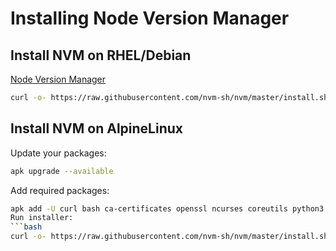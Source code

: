 # Installing Node Version Manager

## Install NVM on RHEL/Debian

[Node Version Manager](https://github.com/nvm-sh/nvm)

```bash
curl -o- https://raw.githubusercontent.com/nvm-sh/nvm/master/install.sh | bash
```

## Install NVM on AlpineLinux
Update your packages:
```bash
apk upgrade --available
```

Add required packages:
```bash
apk add -U curl bash ca-certificates openssl ncurses coreutils python3 make gcc g++ libgcc linux-headers grep util-linux binutils findutils
Run installer:
```bash
curl -o- https://raw.githubusercontent.com/nvm-sh/nvm/master/install.sh | bash
```